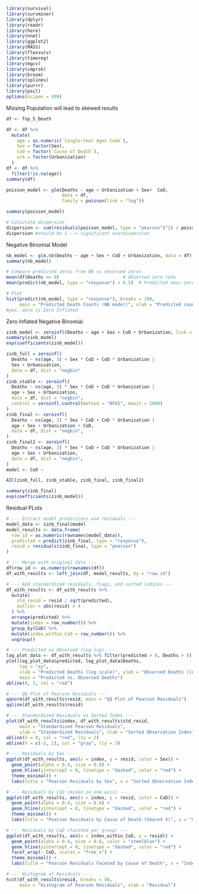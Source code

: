 ```r
library(survival)
library(survminer)
library(dplyr)
library(readr)
library(here)
library(nnet)
library(ggplot2)
library(MASS)
library(flexsurv)
library(timereg)
library(mgcv)
library(cmprsk)
library(broom)
library(splines)
library(purrr)
library(pscl)
options(scipen = 999)
```

Missing Population will lead to skewed results
```r
df <- Top_5_Death

df <- df %>%
  mutate(
    age = as.numeric(`Single-Year Ages Code`),                        
    Sex = factor(Sex),
    CoD = factor(`Cause of Death`),
    urb = factor(Urbanization)
  )
df <- df %>% 
  filter(!is.na(age))
summary(df)


```
```r
poisson_model <- glm(Deaths ~ age + Urbanization + Sex+  CoD,
                     data = df,
                     family = poisson(link = "log"))

summary(poisson_model)

# Calculate dispersion
dispersion <- sum(residuals(poisson_model, type = "pearson")^2) / poisson_model$df.residual
dispersion #should be 1 --> significant overdispersion

```
Negative Binomial Model
```r
nb_model <- glm.nb(Deaths ~ age + Sex + CoD + Urbanization, data = df)
summary(nb_model)

# Compare predicted zeros from NB vs observed zeros
mean(df$Deaths == 0)                        # Observed zero rate
mean(predict(nb_model, type = "response") < 0.5)  # Predicted near-zero rate

# Plot
hist(predict(nb_model, type = "response"), breaks = 100,
     main = "Predicted Death Counts (NB model)", xlab = "Predicted count")
#yes, data is Zero Inflated
```
Zero Inflated Negative Binomial
```r
zinb_model <- zeroinfl(Deaths ~ age + Sex + CoD + Urbanization, link = "logit", dist = "negbin", data = df %>% filter(!is.na("Age")))
summary(zinb_model)
exp(coefficients(zinb_model))
```

```r
zinb_full = zeroinfl(
  Deaths ~ ns(age, 3) + Sex * CoD + CoD * Urbanization |
  Sex + Urbanization,
  data = df, dist = "negbin"
)
zinb_stable <- zeroinfl(
  Deaths ~ ns(age, 3) * Sex * CoD + CoD * Urbanization |
  age + Sex + Urbanization,
  data = df, dist = "negbin",
  control = zeroinfl.control(method = "BFGS", maxit = 1000)
)
zinb_final <- zeroinfl(
  Deaths ~ ns(age, 3) * Sex * CoD + CoD * Urbanization |
  age + Sex + Urbanization + CoD,
  data = df, dist = "negbin",
)
zinb_final2 <- zeroinfl(
  Deaths ~ ns(age, 3) * Sex * CoD + CoD * Urbanization |
  age + Sex + Urbanization,
  data = df, dist = "negbin",
)
model <- CoD ~ 
```

```r
AIC(zinb_full, zinb_stable, zinb_final, zinb_final2)
```

```r
summary(zinb_final)
exp(coefficients(zinb_model))
```


Residual PLots
```r
# --- Extract model predictions and residuals ---
model_data <- zinb_final$model
model_results <- data.frame(
  row_id = as.numeric(rownames(model_data)),
  predicted = predict(zinb_final, type = "response"),
  resid = residuals(zinb_final, type = "pearson")
)

# --- Merge with original data ---
df$row_id <- as.numeric(rownames(df))
df_with_results <- left_join(df, model_results, by = "row_id")

# --- Add standardized residuals, flags, and sorted indices ---
df_with_results <- df_with_results %>%
  mutate(
    std_resid = resid / sqrt(predicted),
    outlier = abs(resid) > 4
  ) %>%
  arrange(predicted) %>%
  mutate(index = row_number()) %>%
  group_by(CoD) %>%
  mutate(index_within_CoD = row_number()) %>%
  ungroup()

# --- Predicted vs Observed (log-log) ---
log_plot_data <- df_with_results %>% filter(predicted > 0, Deaths > 0)
plot(log_plot_data$predicted, log_plot_data$Deaths,
     log = "xy",
     xlab = "Predicted Deaths (log scale)", ylab = "Observed Deaths (log scale)",
     main = "Predicted vs. Observed Deaths")
abline(0, 1, col = "red")

# --- QQ Plot of Pearson Residuals ---
qqnorm(df_with_results$resid, main = "QQ Plot of Pearson Residuals")
qqline(df_with_results$resid)

# --- Standardized Residuals vs Sorted Index ---
plot(df_with_results$index, df_with_results$std_resid,
     main = "Standardized Pearson Residuals",
     ylab = "Standardized Residuals", xlab = "Sorted Observation Index", pch = 20, cex = 0.5)
abline(h = 0, col = "red", lty = 2)
abline(h = c(-2, 2), col = "gray", lty = 3)

# --- Residuals by Sex ---
ggplot(df_with_results, aes(x = index, y = resid, color = Sex)) +
  geom_point(alpha = 0.4, size = 0.6) +
  geom_hline(yintercept = 0, linetype = "dashed", color = "red") +
  theme_minimal() +
  labs(title = "Pearson Residuals by Sex", x = "Sorted Observation Index", y = "Residual")

# --- Residuals by CoD (mixed on one axis) ---
ggplot(df_with_results, aes(x = index, y = resid, color = CoD)) +
  geom_point(alpha = 0.4, size = 0.6) +
  geom_hline(yintercept = 0, linetype = "dashed", color = "red") +
  theme_minimal() +
  labs(title = "Pearson Residuals by Cause of Death (Shared X)", x = "Sorted Observation Index", y = "Residual")

# --- Residuals by CoD (faceted per group) ---
ggplot(df_with_results, aes(x = index_within_CoD, y = resid)) +
  geom_point(alpha = 0.4, size = 0.6, color = "steelblue") +
  geom_hline(yintercept = 0, linetype = "dashed", color = "red") +
  facet_wrap(~ CoD, scales = "free_x") +
  theme_minimal() +
  labs(title = "Pearson Residuals Faceted by Cause of Death", x = "Index (within CoD)", y = "Residual")

# --- Histogram of Residuals ---
hist(df_with_results$resid, breaks = 50,
     main = "Histogram of Pearson Residuals", xlab = "Residual")

```

